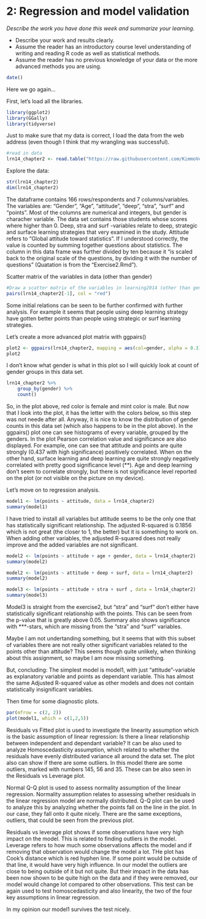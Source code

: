 # 2: Regression and model validation

*Describe the work you have done this week and summarize your learning.*

- Describe your work and results clearly. 
- Assume the reader has an introductory course level understanding of writing and reading R code as well as statistical methods.
- Assume the reader has no previous knowledge of your data or the more advanced methods you are using.

```r
date()
```

Here we go again...


First, let's load all the libraries.
```r
library(ggplot2)
library(GGally)
library(tidyverse)
```


Just to make sure that my data is correct, I load the data from the web address (even though I think that my wrangling was successful).
```r
#read in data
lrn14_chapter2 <- read.table("https://raw.githubusercontent.com/KimmoVehkalahti/Helsinki-Open-Data-Science/master/datasets/learning2014.txt", sep=",", header=TRUE)
```

Explore the data:
```r
str(lrn14_chapter2)
dim(lrn14_chapter2)
```

The dataframe contains 166 rows/respondents and 7 columns/variables. The variables are: "Gender", "Age", "attitude", "deep", "stra", "surf" and "points". Most of the columns are numerical and integers, but gender is characher variable.
The data set contains those students whose scores where higher than 0.
Deep, stra and surf -variables relate to deep, strategic and surface learning strategies that very examined in the study.
Attitude refers to "Global attitude toward statistics". If I understood correctly, the value is counted by summing together questions about statistics. The column in this data frame was further divided by ten because it "is scaled back to the original scale of the questions, by dividing it with the number of questions" (Quatation is from the "Exercise2.Rmd").


Scatter matrix of the variables in data (other than gender)
```r
#Draw a scatter matrix of the variables in learning2014 (other than gender)
pairs(lrn14_chapter2[-1], col = "red")
```
Some initial relations can be seen to be further confirmed with further analysis. For example it seems that people using deep learning strategy have gotten better points than people using strategic or surf learning strategies.

Let's create a more advanced plot matrix with ggpairs()

```r
plot2 <- ggpairs(lrn14_chapter2, mapping = aes(col=gender, alpha = 0.3), lower = list(combo = wrap("facethist", bins = 20)))
plot2
```

I don't know what gender is what in this plot so I will quickly look at count of gender groups in this data set.
```r
lrn14_chapter2 %>% 
    group_by(gender) %>% 
    count()
```

So, in the plot above, red color is female and mint color is male. But now that I look into the plot, it has the letter with the colors below, so this step was not neede after all. Anyway, it is nice to know the distribution of gender counts in this data set (which also happens to be in the plot above).
In the ggpairs() plot one can see histograms of every variable, grouped by the genders. In the plot Pearson correlation value and significance are also displayed. 
For example, one can see that attitude and points are quite strongly (0.437 with high significance) positively correlated. When on the other hand, surface learning and deep learning are quite strongly negatively correlated with pretty good significance level (**). Age and deep learning don't seem to correlate strongly, but there is not significance level reported on the plot (or not visible on the picture on my device).


Let's move on to regression analysis.


```r
model1 <- lm(points ~ attitude, data = lrn14_chapter2)
summary(model1)
```

I have tried to install all variables but attitude seems to be the only one that has statistically significant relationship. The adjusted R-squared is 0.1856 which is not great (the closer to 1, the better) but it is something to work on. When adding other variables, the adjusted R-squared does not really improve and the added variables are not significant.

```r
model2 <- lm(points ~ attitude + age + gender, data = lrn14_chapter2)
summary(model2)
```

```r
model2 <- lm(points ~ attitude + deep + surf, data = lrn14_chapter2)
summary(model2)
```

```r
model3 <- lm(points ~ attitude + stra + surf , data = lrn14_chapter2)
summary(model3)
```
Model3 is straight from the exercise2, but "stra" and "surf" don't either have statistically significant relationship with the points. This can be seen from the p-value that is greatly above 0.05. Summary also shows significance with ***-stars, which are missing from the "stra" and "surf" variables. 

Maybe I am not undertanding something, but it seems that with this subset of variables there are not really other significant variables related to the points other than attitude? This seems though quite unlikely, when thinking about this assignment, so maybe I am now missing something.

But, concluding: The simplest model is model1, with just "attitude"-variable as explanatory variable and points as dependant variable. This has almost the same Adjusted R-squared value as other models and does not contain statistically insignificant variables.

Then time for some diagnostic plots.
```r
par(mfrow = c(2, 2))
plot(model1, which = c(1,2,5))
```

Residuals vs Fitted plot is used to investigate the linearity assumption which is the basic assumption of linear regression: Is there a linear relationship between independent and dependant variable? It can be also used to analyze Homoscedasticity assumption, which related to whether the residuals have evenly distributed variance all around the data set. The plot also can show if there are some outliers. In this model there are some outliers, marked with numbers 145, 56 and 35. These can be also seen in the Residuals vs Leverage plot.

Normal Q-Q plot is used to assess normality assumption of the linear regression. Normality assumption relates to assessing whether residuals in the linear regression model are normally distributed. Q-Q plot can be used to analyze this by analyzing whether the points fall on the line in the plot. In our case, they fall onto it quite nicely. There are the same exceptions, outliers, that could be seen from the previous plot.

Residuals vs leverage plot shows if some observations have very high impact on the model. This is related to finding outliers in the model. Leverage refers to how much some observations affects the model and if removing that observation would change the model a lot. THe plot has Cook's distance which is red hyphen line. If some point would be outside of that line, it would have very high influence. In our model the outliers are close to being outside of it but not quite. But their impact in the data has been now shown to be quite high on the data and if they were removed, our model would change lot compared to other observations. This test can be again used to test homoscedasticity and also linearity, the two of the four key assumptions in linear regression.

In my opinion our model1 survives the test nicely.
